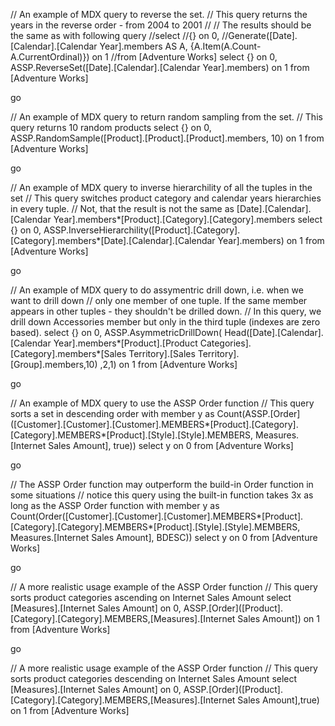 // An example of MDX query to reverse the set.
// This query returns the years in the reverse order - from 2004 to 2001
//
// The results should be the same as with following query
//select 
//{} on 0,
//Generate([Date].[Calendar].[Calendar Year].members AS A, {A.Item(A.Count-A.CurrentOrdinal)}) on 1
//from [Adventure Works]
select 
{} on 0,
ASSP.ReverseSet([Date].[Calendar].[Calendar Year].members) on 1
from [Adventure Works]

go

// An example of MDX query to return random sampling from the set.
// This query returns 10 random products
select 
{} on 0,
ASSP.RandomSample([Product].[Product].[Product].members, 10) on 1
from [Adventure Works]

go

// An example of MDX query to inverse hierarchility of all the tuples in the set
// This query switches product category and calendar years hierarchies in every tuple.
// Not, that the result is not the same as [Date].[Calendar].[Calendar Year].members*[Product].[Category].[Category].members
select
{} on 0,
ASSP.InverseHierarchility([Product].[Category].[Category].members*[Date].[Calendar].[Calendar Year].members) on 1
from [Adventure Works]

go

// An example of MDX query to do assymentric drill down, i.e. when we want to drill down
// only one member of one tuple. If the same member appears in other tuples - they shouldn't be drilled down.
// In this query, we drill down Accessories member but only in the third tuple (indexes are zero based).
select
{} on 0,
ASSP.AsymmetricDrillDown(
Head([Date].[Calendar].[Calendar Year].members*[Product].[Product Categories].[Category].members*[Sales Territory].[Sales Territory].[Group].members,10)
,2,1)
on 1
from [Adventure Works]

go

// An example of MDX query to use the ASSP Order function
// This query sorts a set in descending order
with 
member y as Count(ASSP.[Order]([Customer].[Customer].[Customer].MEMBERS*[Product].[Category].[Category].MEMBERS*[Product].[Style].[Style].MEMBERS, Measures.[Internet Sales Amount], true))
select y on 0
from [Adventure Works]

go

// The ASSP Order function may outperform the build-in Order function in some situations
// notice this query using the built-in function takes 3x as long as the ASSP Order function
with 
member y as Count(Order([Customer].[Customer].[Customer].MEMBERS*[Product].[Category].[Category].MEMBERS*[Product].[Style].[Style].MEMBERS, Measures.[Internet Sales Amount], BDESC))
select y on 0
from [Adventure Works]

go

// A more realistic usage example of the ASSP Order function
// This query sorts product categories ascending on Internet Sales Amount
select [Measures].[Internet Sales Amount] on 0,
ASSP.[Order]([Product].[Category].[Category].MEMBERS,[Measures].[Internet Sales Amount]) on 1
from [Adventure Works]

go

// A more realistic usage example of the ASSP Order function
// This query sorts product categories descending on Internet Sales Amount
select [Measures].[Internet Sales Amount] on 0,
ASSP.[Order]([Product].[Category].[Category].MEMBERS,[Measures].[Internet Sales Amount],true) on 1
from [Adventure Works]

